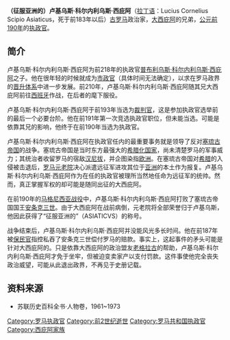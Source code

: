 '''（征服亚洲的）卢基乌斯·科尔内利乌斯·西庇阿'''（[[拉丁语|拉丁语]]：Lucius Cornelius Scipio Asiaticus，死于前183年以后）[[罗马共和国|古罗马]]政治家，[[大西庇阿|大西庇阿]]的兄弟，[[公元前190年|公元前190年]]的[[罗马执政官|执政官]]。
== 简介 ==
卢基乌斯·科尔内利乌斯·西庇阿为前218年的执政官[[普布利乌斯·科尔内利乌斯·西庇阿_(前218年执政官)|普布利乌斯·科尔内利乌斯·西庇阿]]之子。他在很年轻的时候就成为[[市政官|市政官]]（具体时间无法确定），以求在罗马政界的[[晋升体系|晋升体系]]中进一步发展。前210年，卢基乌斯·科尔内利乌斯·西庇阿随其兄大西庇阿前往[[西班牙|西班牙]]作战，在后者的麾下服役。

卢基乌斯·科尔内利乌斯·西庇阿于前193年当选为[[裁判官|裁判官]]，这是参加执政官选举前的最后一个必要台阶。他在前191年第一次竞选执政官职位，但未能当选。可能是依靠其兄的影响，他终于在前190年当选为执政官。

卢基乌斯·科尔内利乌斯·西庇阿在执政官任内的最重要事务就是领导了反对[[塞琉古帝国|塞琉古帝国]]的战争。塞琉古帝国是当时东方最强大的[[希腊化国家|希腊化国家]]，尚未清楚罗马的军事威力；其统治者收留罗马的宿敌[[汉尼拔|汉尼拔]]，并企图染指[[欧洲|欧洲]]。在塞琉古帝国对[[希腊|希腊]]的入侵被击退后，[[罗马元老院|罗马元老院]]决心派遣远征军进攻其位于[[亚洲|亚洲]]的本土作为报复。卢基乌斯·科尔内利乌斯·西庇阿作为在任的执政官被理所当然地任命为远征军的统帅。然而，真正掌握军权的却可能是随同出征的大西庇阿。

在前190年的[[马格尼西亚战役|马格尼西亚战役]]中，卢基乌斯·科尔内利乌斯·西庇阿打败了塞琉古帝国国王[[安条克三世|安条克三世]]。由于大西庇阿在战前病倒，元老院将全部荣誉归于卢基乌斯，他因此获得了“征服亚洲的”（ASIATICVS）的称号。

战争结束后，卢基乌斯·科尔内利乌斯·西庇阿并没能风光多长时间。他在前187年被[[保民官|保民官]]指控私吞了安条克三世偿付罗马的赔款。事实上，这起事件的矛头可能是针对大西庇阿的。只是依靠大西庇阿的政治盟友[[提比略·格拉古_(老)|老格拉古]]的帮助，卢基乌斯·科尔内利乌斯·西庇阿才免于坐牢，但被迫变卖家产以支付罚款。这件事使他完全丧失政治威望，可能从此退出政界，不再见于史册记载。

== 资料来源 ==
* 苏联历史百科全书·人物卷，1961~1973
{{start box}}
{{s-before|[[普布利乌斯·科尔内利乌斯·西庇阿·纳西卡|普布利乌斯·科尔内利乌斯·西庇阿·纳西卡]]<br />&<br />[[马尼乌斯·阿基利乌斯·格拉布里奥_(前191年执政官)|马尼乌斯·阿基利乌斯·格拉布里奥]]}}
{{s-title|[[罗马执政官列表_(共和国时期)|罗马执政官]]|前190年<br />与[[盖乌斯·拉埃利乌斯|盖乌斯·拉埃利乌斯]]共职}}
{{s-after|[[马尔库斯·弗尔维乌斯·诺比利奥尔|马尔库斯·弗尔维乌斯·诺比利奥尔]]<br />&<br />格奈乌斯·曼利乌斯·乌尔索}}
{{end box}}

[[Category:罗马执政官|Category:罗马执政官]]
[[Category:前2世纪逝世|Category:前2世纪逝世]]
[[Category:罗马共和国执政官|Category:罗马共和国执政官]]
[[Category:西庇阿家族|Category:西庇阿家族]]